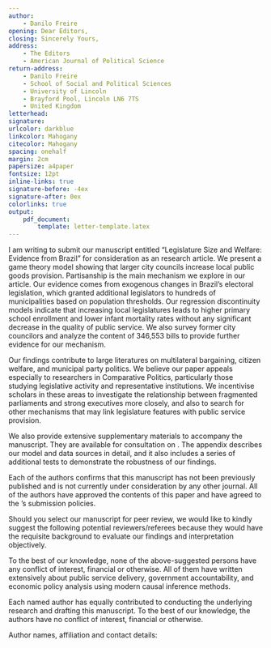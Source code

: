 ```yaml
---
author: 
    - Danilo Freire
opening: Dear Editors,
closing: Sincerely Yours,
address:
    - The Editors
    - American Journal of Political Science
return-address: 
    - Danilo Freire
    - School of Social and Political Sciences
    - University of Lincoln
    - Brayford Pool, Lincoln LN6 7TS
    - United Kingdom
letterhead: 
signature: 
urlcolor: darkblue
linkcolor: Mahogany
citecolor: Mahogany
spacing: onehalf
margin: 2cm
papersize: a4paper
fontsize: 12pt
inline-links: true
signature-before: -4ex
signature-after: 0ex
colorlinks: true
output: 
    pdf_document:
        template: letter-template.latex
---
```


I am writing to submit our manuscript entitled "Legislature Size and Welfare: Evidence from Brazil" for consideration as an \textit{American Journal of Political Science} research article. We present a game theory model showing that larger city councils increase local public goods provision. Partisanship is the main mechanism we explore in our article. Our evidence comes from exogenous changes in Brazil's electoral legislation, which granted additional legislators to hundreds of municipalities based on population thresholds. Our regression discontinuity models indicate that increasing local legislatures leads to higher primary school enrollment and lower infant mortality rates without any significant decrease in the quality of public service. We also survey former city councilors and analyze the content of 346,553 bills to provide further evidence for our mechanism.

Our findings contribute to large literatures on multilateral bargaining, citizen welfare, and municipal party politics. We believe our paper appeals especially to researchers in Comparative Politics, particularly those studying legislative activity and representative institutions. We incentivise scholars in these areas to investigate the relationship between fragmented parliaments and strong executives more closely, and also to search for other mechanisms that may link legislature features with public service provision.

We also provide extensive supplementary materials to accompany the manuscript. They are available for consultation on \href{https://github.com/umbertomig/legislature-size-welfare}{this GitHub repository}. The appendix describes our model and data sources in detail, and it also includes a series of additional tests to demonstrate the robustness of our findings.  

Each of the authors confirms that this manuscript has not been previously published and is not currently under consideration by any other journal. All of the authors have approved the contents of this paper and have agreed to the \textit{American Journal of Political Science}'s submission policies.

Should you select our manuscript for peer review, we would like to kindly suggest the following potential reviewers/referees because they would have the requisite background to evaluate our findings and interpretation objectively.

\vspace{.5cm}

\begin{itemize}
    \item Claudio Ferraz. Professor of Economics at the Vancouver School of Economics, University of British Columbia. Email: \url{claudio.ferraz@ubc.ca}.
    \item Thomas Fujiwara. Associate Professor of Economics and International Affairs, Princeton University. Email: \url{fujiwara@princeton.edu}
    \item Marko Klašnja. Assistant Professor of Political Science, Georgetown University. Email: \url{marko.klasnja@georgetown.edu}.
    \item Guillermo Toral. Assistant Professor of Political Science, Vanderbilt University. Email: \url{guillermo.toral@vanderbilt.edu}.
    \item Ryan Hübert. Assistant Professor of Political Science, University of California, Davis. Email: \url{rhubert@ucdavis.edu}.
\end{itemize}

To the best of our knowledge, none of the above-suggested persons have any conflict of interest, financial or otherwise. All of them have written extensively about public service delivery, government accountability, and economic policy analysis using modern causal inference methods. 

Each named author has equally contributed to conducting the underlying research and drafting this manuscript. To the best of our knowledge, the authors have no conflict of interest, financial or otherwise.

Author names, affiliation and contact details:

\begin{itemize}
\item Gabriel Cepaluni: Associate Professor, Department of International Relations, São Paulo State University, \url{gabi.cepal@gmail.com}.
    \item Danilo Freire: Senior Lecturer, School of Social and Political Sciences, University of Lincoln, \url{dfreire@lincoln.ac.uk}. Corresponding author.
    \item Umberto Mignozzetti: Visiting Assistant Professor, Quantitative Theory and Methods Department, Emory University, \url{umberto.mignozzetti@emory.edu}.
\end{itemize}

\vspace{1cm}

